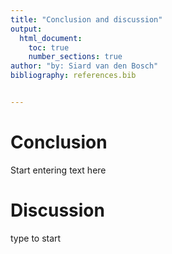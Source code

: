 ```yaml
---
title: "Conclusion and discussion"
output:
  html_document:
    toc: true
    number_sections: true
author: "by: Siard van den Bosch"
bibliography: references.bib


---
```


# Conclusion

Start entering text here 


# Discussion

type to start